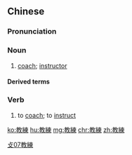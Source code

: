 {{also|教练}}
==Chinese==
{{zh-forms|s=教练}}

===Pronunciation===
{{zh-pron
|m=jiàoliàn
|c=gaau3 lin6
|mn=kàu-liān
|ma=Zh-jiàoliàn.ogg
|cat=n
}}

===Noun===
{{zh-noun}}

# [[coach]]; [[instructor]]

====Derived terms====
{{zh-der|人生教練|生活教練|生命教練|私人教練}}

===Verb===
{{zh-verb}}

# to [[coach]]; to [[instruct]]

[[Category:Intermediate Mandarin|攴07教練]]

[[ko:教練]]
[[hu:教練]]
[[mg:教練]]
[[chr:教練]]
[[zh:教練]]